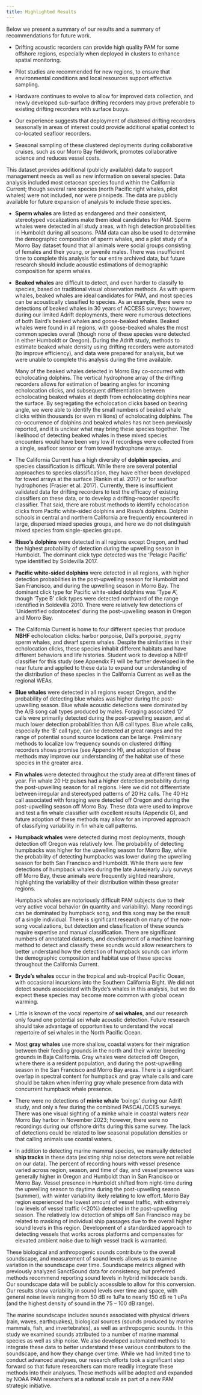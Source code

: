 ```yaml
---
title: Highlighted Results 
---
```


Below we present a summary of our results and a summary of recommendations for future work.

-   Drifting acoustic recorders can provide high quality PAM for some offshore regions, especially when deployed in clusters to enhance spatial monitoring.

-   Pilot studies are recommended for new regions, to ensure that environmental conditions and local resources support effective sampling.

-   Hardware continues to evolve to allow for improved data collection, and newly developed sub-surface drifting recorders may prove preferable to existing drifting recorders with surface buoys.

-   Our experience suggests that deployment of clustered drifting recorders seasonally in areas of interest could provide additional spatial context to co-located seafloor recorders.

-   Seasonal sampling of these clustered deployments during collaborative cruises, such as our Morro Bay fieldwork, promotes collaborative science and reduces vessel costs.

This dataset provides additional (publicly available) data to support management needs as well as new information on several species. Data analysis included most cetacean species found within the California Current; though several rare species (north Pacific right whales, pilot whales) were not included, nor were pinnipeds. The data are publicly available for future expansion of analysis to include these species.

-   **Sperm whales** are listed as endangered and their consistent, stereotyped vocalizations make them ideal candidates for PAM. Sperm whales were detected in all study areas, with high detection probabilities in Humboldt during all seasons. PAM data can also be used to determine the demographic composition of sperm whales, and a pilot study of a Morro Bay dataset found that all animals were social groups consisting of females and their young, or juvenile males. There was insufficient time to complete this analysis for our entire archived data, but future research should include acoustic estimations of demographic composition for sperm whales.

-   **Beaked whales** are difficult to detect, and even harder to classify to species, based on traditional visual observation methods. As with sperm whales, beaked whales are ideal candidates for PAM, and most species can be acoustically classified to species. As an example, there were no detections of beaked whales in 30 years of ACCESS surveys; however, during our limited Adrift deployments, there were numerous detections of both Baird’s beaked whales and goose-beaked whales. Beaked whales were found in all regions, with goose-beaked whales the most common species overall (though none of these species were detected in either Humboldt or Oregon). During the Adrift study, methods to estimate beaked whale density using drifting recorders were automated (to improve efficiency), and data were prepared for analysis, but we were unable to complete this analysis during the time available.

    Many of the beaked whales detected in Morro Bay co-occurred with echolocating dolphins. The vertical hydrophone array of the drifting recorders allows for estimation of bearing angles for incoming echolocation clicks, and subsequent differentiation between echolocating beaked whales at depth from echolocating dolphins near the surface. By segregating the echolocation clicks based on bearing angle, we were able to identify the small numbers of beaked whale clicks within thousands (or even millions) of echolocating dolphins. The co-occurrence of dolphins and beaked whales has not been previously reported, and it is unclear what may bring these species together. The likelihood of detecting beaked whales in these mixed species encounters would have been very low if recordings were collected from a single, seafloor sensor or from towed hydrophone arrays.

-   The California Current has a high diversity of **dolphin species**, and species classification is difficult. While there are several potential approaches to species classification, they have either been developed for towed arrays at the surface (Rankin et al. 2017) or for seafloor hydrophones (Frasier et al. 2017). Currently, there is insufficient validated data for drifting recorders to test the efficacy of existing classifiers on these data, or to develop a drifting-recorder specific classifier. That said, there are robust methods to identify echolocation clicks from Pacific white-sided dolphins and Risso’s dolphins. Dolphin schools in central and northern California are frequently encountered in large, dispersed mixed species groups, and here we do not distinguish mixed species from single-species groups.

-   **Risso’s dolphins** were detected in all regions except Oregon, and had the highest probability of detection during the upwelling season in Humboldt. The dominant click type detected was the ‘Pelagic Pacific’ type identified by Soldevilla 2017.

-   **Pacific white-sided dolphins** were detected in all regions, with higher detection probabilities in the post-upwelling season for Humboldt and San Francisco, and during the upwelling season in Morro Bay. The dominant click type for Pacific white-sided dolphins was ‘Type A’, though ‘Type B’ click types were detected northward of the range identified in Soldevilla 2010. There were relatively few detections of ‘Unidentified odontocetes’ during the post-upwelling season in Oregon and Morro Bay.

-   The California Current is home to four different species that produce **NBHF** echolocation clicks: harbor porpoise, Dall’s porpoise, pygmy sperm whales, and dwarf sperm whales. Despite the similarities in their echolocation clicks, these species inhabit different habitats and have different behaviors and life histories. Student work to develop a NBHF classifier for this study (see Appendix F) will be further developed in the near future and applied to these data to expand our understanding of the distribution of these species in the California Current as well as the regional WEAs.

-   **Blue whales** were detected in all regions except Oregon, and the probability of detecting blue whales was higher during the post-upwelling season. Blue whale acoustic detections were dominated by the A/B song call types produced by males. Foraging associated ‘D’ calls were primarily detected during the post-upwelling season, and at much lower detection probabilities than A/B call types. Blue whale calls, especially the ‘B’ call type, can be detected at great ranges and the range of potential sound source locations can be large. Preliminary methods to localize low frequency sounds on clustered drifting recorders shows promise (see Appendix H), and adoption of these methods may improve our understanding of the habitat use of these species in the greater area.

-   **Fin whales** were detected throughout the study area at different times of year. Fin whale 20 Hz pulses had a higher detection probability during the post-upwelling season for all regions. Here we did not differentiate between irregular and stereotyped patterns of 20 Hz calls. The 40 Hz call associated with foraging were detected off Oregon and during the post-upwelling season off Morro Bay. These data were used to improve and test a fin whale classifier with excellent results (Appendix G), and future adoption of these methods may allow for an improved approach of classifying variability in fin whale call patterns.

-   **Humpback whales** were detected during most deployments, though detection off Oregon was relatively low. The probability of detecting humpbacks was higher for the upwelling season for Morro Bay, while the probability of detecting humpbacks was lower during the upwelling season for both San Francisco and Humboldt. While there were few detections of humpback whales during the late June/early July surveys off Morro Bay, these animals were frequently sighted nearshore, highlighting the variability of their distribution within these greater regions.

    Humpback whales are notoriously difficult PAM subjects due to their very active vocal behavior (in quantity and variability). Many recordings can be dominated by humpback song, and this song may be the result of a single individual. There is significant research on many of the non-song vocalizations, but detection and classification of these sounds require expertise and manual classification. There are significant numbers of annotated datasets, and development of a machine learning method to detect and classify these sounds would allow researchers to better understand how the detection of humpback sounds can inform the demographic composition and habitat use of these species throughout the California Current.

-   **Bryde’s whales** occur in the tropical and sub-tropical Pacific Ocean, with occasional incursions into the Southern California Bight. We did not detect sounds associated with Bryde’s whales in this analysis, but we do expect these species may become more common with global ocean warming.

-   Little is known of the vocal repertoire of **sei whales**, and our research only found one potential sei whale acoustic detection. Future research should take advantage of opportunities to understand the vocal repertoire of sei whales in the North Pacific Ocean.

-   Most **gray whales** use more shallow, coastal waters for their migration between their feeding grounds in the north and their winter breeding grounds in Baja California. Gray whales were detected off Oregon, where there is a resident population, and during the post-upwelling season in the San Francisco and Morro Bay areas. There is a significant overlap in spectral content for humpback and gray whale calls and care should be taken when inferring gray whale presence from data with concurrent humpback whale presence.

-   There were no detections of **minke whale** ‘boings’ during our Adrift study, and only a few during the combined PASCAL/CCES surveys. There was one visual sighting of a minke whale in coastal waters near Morro Bay harbor in November 2023; however, there were no recordings during our offshore drifts during this same survey. The lack of detections could be related to low seasonal population densities or that calling animals use coastal waters.

-   In addition to detecting marine mammal species, we manually detected **ship tracks** in these data (existing ship noise detectors were not reliable on our data). The percent of recording hours with vessel presence varied across region, season, and time of day, and vessel presence was generally higher in Oregon and Humboldt than in San Francisco or Morro Bay. Vessel presence in Humboldt shifted from night-time during the upwelling season to daytime during the post-upwelling season (summer), with winter variability likely relating to low effort. Morro Bay region experienced the lowest amount of vessel traffic, with extremely low levels of vessel traffic (\<20%) detected in the post-upwelling season. The relatively low detection of ships off San Francisco may be related to masking of individual ship passages due to the overall higher sound levels in this region. Development of a standardized approach to detecting vessels that works across platforms and compensates for elevated ambient noise due to high vessel track is warranted.

These biological and anthropogenic sounds contribute to the overall soundscape, and measurement of sound levels allows us to examine variation in the soundscape over time. Soundscape metrics aligned with previously analyzed SanctSound data for consistency, but preferred methods recommend reporting sound levels in hybrid millidecade bands. Our soundscape data will be publicly accessible to allow for this conversion. Our results show variability in sound levels over time and space, with general noise levels ranging from 50 dB re 1uPa to nearly 150 dB re 1 uPa (and the highest density of sound in the 75 – 100 dB range).

The marine soundscape includes sounds associated with physical drivers (rain, waves, earthquakes), biological sources (sounds produced by marine mammals, fish, and invertebrates), as well as anthropogenic sounds. In this study we examined sounds attributed to a number of marine mammal species as well as ship noise. We also developed automated methods to integrate these data to better understand these various contributors to the soundscape, and how they change over time. While we had limited time to conduct advanced analyses, our research efforts took a significant step forward so that future researchers can more readily integrate these methods into their analyses. These methods will be adopted and expanded by NOAA PAM researchers at a national scale as part of a new PAM strategic initiative.
